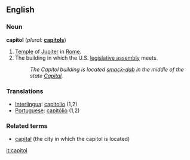 ==English==

===Noun===
'''capitol'''  (''plural:'' '''[[capitols]]''')
#[[Temple]] of [[Jupiter]] in [[Rome]].
#The building in which the U.S. [[legislative assembly]] meets.
#:''The Capitol building is located [[smack-dab]] in the middle of the state [[Capital]].''

===Translations===
*[[Interlingua]]: [[capitolio]] (1,2)
*[[Portuguese]]: [[capitólio]] {{m}} (1,2)

===Related terms===
*[[capital]] (the city in which the capitol is located)

[[it:capitol]]